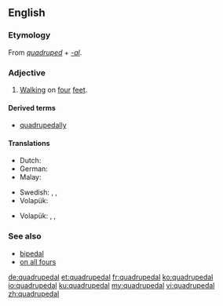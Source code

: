 ==English==

===Etymology===
From ''[[quadruped]]'' + ''[[-al]]''.

===Adjective===
{{en-adj|-}}

# [[walk|Walking]] on [[four]] [[feet]].

====Derived terms====
* [[quadrupedally]]

====Translations====
{{trans-top|walking on four feet}}
* Dutch: {{t|nl|viervoetig}}
* German: {{t|de|vierfüßig}}
* Malay: {{t|ms|berkaki empat}}
{{trans-mid}}
* Swedish: {{t+|sv|fyrbent}}, {{t+|sv|fyrfota}}, {{t+|sv|fyrfotad}}
* Volapük: {{t+|vo|folfutik}}
{{trans-bottom}}

{{trans-top|of or pertaining to a quadruped}}
* Volapük: {{qualifier|♂♀}} {{t|vo|folfutafik}}, {{qualifier|♂}} {{t|vo|hifolfutafik}}, {{qualifier|♀}} {{t|vo|jifolfutafik}}
{{trans-mid}}
{{trans-bottom}}

===See also===
* [[bipedal]]
* [[on all fours]]

[[de:quadrupedal]]
[[et:quadrupedal]]
[[fr:quadrupedal]]
[[ko:quadrupedal]]
[[io:quadrupedal]]
[[ku:quadrupedal]]
[[my:quadrupedal]]
[[vi:quadrupedal]]
[[zh:quadrupedal]]